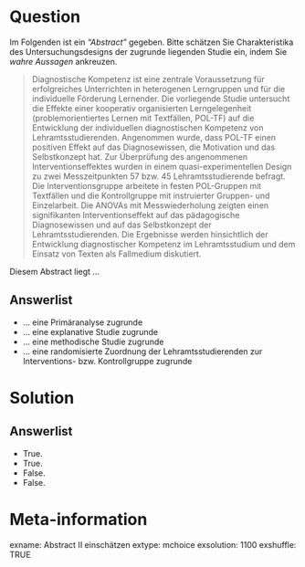 Question
========
Im Folgenden ist ein _"Abstract"_ gegeben. Bitte schätzen Sie Charakteristika des Untersuchungsdesigns der zugrunde liegenden Studie ein, indem Sie  _wahre Aussagen_ ankreuzen.

> Diagnostische Kompetenz ist eine zentrale Voraussetzung für erfolgreiches Unterrichten in heterogenen Lerngruppen und für die individuelle Förderung
Lernender. Die vorliegende Studie untersucht die Effekte einer kooperativ organisierten Lerngelegenheit (problemorientiertes Lernen mit Textfällen,
POL-TF) auf die Entwicklung der individuellen diagnostischen Kompetenz von Lehramtsstudierenden. Angenommen wurde, dass POL-TF einen positiven Effekt auf das Diagnosewissen, die Motivation und das Selbstkonzept hat. Zur Überprüfung des angenommenen Interventionseffektes wurden in einem quasi-experimentellen Design zu zwei Messzeitpunkten 57 bzw. 45 Lehramtsstudierende befragt. Die Interventionsgruppe arbeitete in festen POL-Gruppen mit Textfällen und die Kontrollgruppe mit instruierter Gruppen- und Einzelarbeit. Die ANOVAs mit Messwiederholung zeigten einen signifikanten Interventionseffekt auf das pädagogische Diagnosewissen und auf das Selbstkonzept der Lehramtsstudierenden. Die Ergebnisse werden hinsichtlich der Entwicklung diagnostischer Kompetenz im Lehramtsstudium und dem Einsatz von Texten als Fallmedium diskutiert.


Diesem Abstract liegt ...

Answerlist
----------
* ... eine Primäranalyse zugrunde
* ... eine explanative Studie zugrunde
* ... eine methodische Studie zugrunde
* ... eine randomisierte Zuordnung der Lehramtsstudierenden zur Interventions- bzw. Kontrollgruppe zugrunde 


Solution
========

Answerlist
----------
* True.
* True.
* False.
* False.





Meta-information
================
exname: Abstract II einschätzen
extype: mchoice
exsolution: 1100
exshuffle: TRUE

